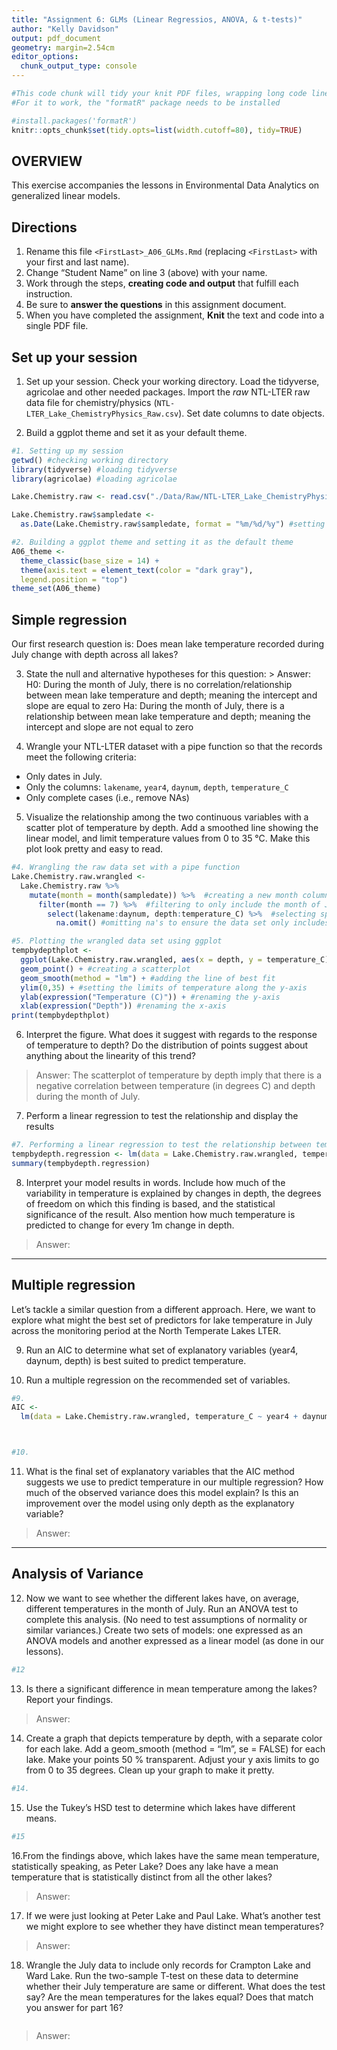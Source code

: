 ```yaml
---
title: "Assignment 6: GLMs (Linear Regressios, ANOVA, & t-tests)"
author: "Kelly Davidson"
output: pdf_document
geometry: margin=2.54cm
editor_options: 
  chunk_output_type: console
---
```


```r
#This code chunk will tidy your knit PDF files, wrapping long code lines
#For it to work, the "formatR" package needs to be installed

#install.packages('formatR')
knitr::opts_chunk$set(tidy.opts=list(width.cutoff=80), tidy=TRUE)
```

## OVERVIEW

This exercise accompanies the lessons in Environmental Data Analytics on generalized linear models. 

## Directions
1. Rename this file `<FirstLast>_A06_GLMs.Rmd` (replacing `<FirstLast>` with your first and last name).
2. Change "Student Name" on line 3 (above) with your name.
3. Work through the steps, **creating code and output** that fulfill each instruction.
4. Be sure to **answer the questions** in this assignment document.
5. When you have completed the assignment, **Knit** the text and code into a single PDF file.


## Set up your session 
1. Set up your session. Check your working directory. Load the tidyverse, agricolae and other needed packages. Import the *raw* NTL-LTER raw data file for chemistry/physics (`NTL-LTER_Lake_ChemistryPhysics_Raw.csv`). Set date columns to date objects.

2. Build a ggplot theme and set it as your default theme.

```r
#1. Setting up my session
getwd() #checking working directory
library(tidyverse) #loading tidyverse
library(agricolae) #loading agricolae

Lake.Chemistry.raw <- read.csv("./Data/Raw/NTL-LTER_Lake_ChemistryPhysics_Raw.csv", stringsAsFactors = TRUE) #importing and naming the raw data set

Lake.Chemistry.raw$sampledate <-
  as.Date(Lake.Chemistry.raw$sampledate, format = "%m/%d/%y") #setting the 'sampledate' column  as a date object

#2. Building a ggplot theme and setting it as the default theme
A06_theme <-
  theme_classic(base_size = 14) +
  theme(axis.text = element_text(color = "dark gray"), 
  legend.position = "top")
theme_set(A06_theme)

```

## Simple regression
Our first research question is: Does mean lake temperature recorded during July change with depth across all lakes?

3. State the null and alternative hypotheses for this question:
> Answer:
H0: During the month of July, there is no correlation/relationship between mean lake temperature and depth; meaning the intercept and slope are equal to zero
Ha: During the month of July, there is a relationship between mean lake temperature and depth; meaning the intercept and slope are not equal to zero

4.  Wrangle your NTL-LTER dataset with a pipe function so that the records meet the following criteria: 
 * Only dates in July. 
 * Only the columns: `lakename`, `year4`, `daynum`, `depth`, `temperature_C`
 * Only complete cases (i.e., remove NAs)

5. Visualize the relationship among the two continuous variables with a scatter plot of temperature by depth. Add a smoothed line showing the linear model, and limit temperature values from 0 to 35 °C. Make this plot look pretty and easy to read.

```r
#4. Wrangling the raw data set with a pipe function
Lake.Chemistry.raw.wrangled <- 
  Lake.Chemistry.raw %>% 
    mutate(month = month(sampledate)) %>%  #creating a new month column from the 'sampledate' column
      filter(month == 7) %>%  #filtering to only include the month of July
        select(lakename:daynum, depth:temperature_C) %>%  #selecting specific columns as specified above
          na.omit() #omitting na's to ensure the data set only includes complete cases

#5. Plotting the wrangled data set using ggplot
tempbydepthplot <-
  ggplot(Lake.Chemistry.raw.wrangled, aes(x = depth, y = temperature_C)) + #assigning x & y values
  geom_point() + #creating a scatterplot
  geom_smooth(method = "lm") + #adding the line of best fit
  ylim(0,35) + #setting the limits of temperature along the y-axis
  ylab(expression("Temperature (C)")) + #renaming the y-axis
  xlab(expression("Depth")) #renaming the x-axis
print(tempbydepthplot)

```

6. Interpret the figure. What does it suggest with regards to the response of temperature to depth? Do the distribution of points suggest about anything about the linearity of this trend?

> Answer: The scatterplot of temperature by depth imply that there is a negative correlation between temperature (in degrees C) and depth during the month of July.

7. Perform a linear regression to test the relationship and display the results

```r
#7. Performing a linear regression to test the relationship between temperature & depth
tempbydepth.regression <- lm(data = Lake.Chemistry.raw.wrangled, temperature_C ~ depth)
summary(tempbydepth.regression)

```

8. Interpret your model results in words. Include how much of the variability in temperature is explained by changes in depth, the degrees of freedom on which this finding is based, and the statistical significance of the result. Also mention how much temperature is predicted to change for every 1m change in depth. 

> Answer:

---

## Multiple regression
Let's tackle a similar question from a different approach. Here, we want to explore what might the best set of predictors for lake temperature in July across the monitoring period at the North Temperate Lakes LTER.

9. Run an AIC to determine what set of explanatory variables (year4, daynum, depth) is best suited to predict temperature.

10. Run a multiple regression on the recommended set of variables. 

```r
#9. 
AIC <-
  lm(data = Lake.Chemistry.raw.wrangled, temperature_C ~ year4 + daynum + depth)



#10. 


```

11. What is the final set of explanatory variables that the AIC method suggests we use to predict temperature in our multiple regression? How much of the observed variance does this model explain? Is this an improvement over the model using only depth as the explanatory variable?

> Answer: 



---
## Analysis of Variance

12. Now we want to see whether the different lakes have, on average, different temperatures in the month of July. Run an ANOVA test to complete this analysis. (No need to test assumptions of normality or similar variances.) Create two sets of models: one expressed as an ANOVA models and another expressed as a linear model (as done in our lessons).

```r
#12


```

13. Is there a significant difference in mean temperature among the lakes? Report your findings. 

> Answer: 



14. Create a graph that depicts temperature by depth, with a separate color for each lake. Add a geom_smooth (method = "lm", se = FALSE) for each lake. Make your points 50 % transparent. Adjust your y axis limits to go from 0 to 35 degrees. Clean up your graph to make it pretty. 

```r
#14.


```

15. Use the Tukey's HSD test to determine which lakes have different means.

```r
#15


```

16.From the findings above, which lakes have the same mean temperature, statistically speaking, as Peter Lake? Does any lake have a mean temperature that is statistically distinct from all the other lakes?

>Answer:

 

17. If we were just looking at Peter Lake and Paul Lake. What's another test we might explore to see whether they have distinct mean temperatures? 

>Answer: 



18. Wrangle the July data to include only records for Crampton Lake and Ward Lake. Run the two-sample T-test on these data to determine whether their July temperature are same or different. What does the test say? Are the mean temperatures for the lakes equal? Does that match you answer for part 16?

```r

```

>Answer: 
